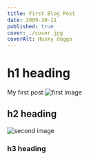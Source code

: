 ```yaml
---
title: First Blog Post
date: 2009-10-11
published: true
cover: ./cover.jpg
coverAlt: Husky doggo
---
```


# h1 heading

My first post ![first image](/image-1.jpg)

## h2 heading

![second image](/image-2.jpg)

### h3 heading
